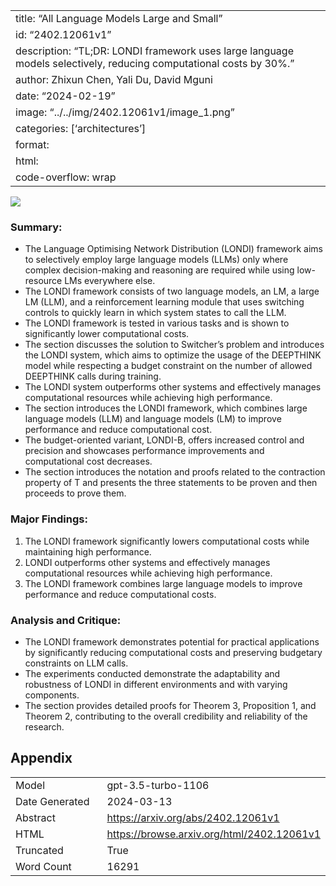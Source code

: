 
---
title: "All Language Models Large and Small"
id: "2402.12061v1"
description: "TL;DR: LONDI framework uses large language models selectively, reducing computational costs by 30%."
author: Zhixun Chen, Yali Du, David Mguni
date: "2024-02-19"
image: "../../img/2402.12061v1/image_1.png"
categories: ['architectures']
format:
  html:
    code-overflow: wrap
---

![](../../img/2402.12061v1/image_1.png)

### Summary:

- The Language Optimising Network Distribution (LONDI) framework aims to selectively employ large language models (LLMs) only where complex decision-making and reasoning are required while using low-resource LMs everywhere else.
- The LONDI framework consists of two language models, an LM, a large LM (LLM), and a reinforcement learning module that uses switching controls to quickly learn in which system states to call the LLM.
- The LONDI framework is tested in various tasks and is shown to significantly lower computational costs.
- The section discusses the solution to Switcher's problem and introduces the LONDI system, which aims to optimize the usage of the DEEPTHINK model while respecting a budget constraint on the number of allowed DEEPTHINK calls during training.
- The LONDI system outperforms other systems and effectively manages computational resources while achieving high performance.
- The section introduces the LONDI framework, which combines large language models (LLM) and language models (LM) to improve performance and reduce computational cost.
- The budget-oriented variant, LONDI-B, offers increased control and precision and showcases performance improvements and computational cost decreases.
- The section introduces the notation and proofs related to the contraction property of T and presents the three statements to be proven and then proceeds to prove them.

### Major Findings:

1. The LONDI framework significantly lowers computational costs while maintaining high performance.
2. LONDI outperforms other systems and effectively manages computational resources while achieving high performance.
3. The LONDI framework combines large language models to improve performance and reduce computational costs.

### Analysis and Critique:

- The LONDI framework demonstrates potential for practical applications by significantly reducing computational costs and preserving budgetary constraints on LLM calls.
- The experiments conducted demonstrate the adaptability and robustness of LONDI in different environments and with varying components.
- The section provides detailed proofs for Theorem 3, Proposition 1, and Theorem 2, contributing to the overall credibility and reliability of the research.

## Appendix

|          |          |
|----------|----------|
| Model     | gpt-3.5-turbo-1106       |
| Date Generated     | 2024-03-13       |
| Abstract | [https://arxiv.org/abs/2402.12061v1](https://arxiv.org/abs/2402.12061v1)        |
| HTML     | [https://browse.arxiv.org/html/2402.12061v1](https://browse.arxiv.org/html/2402.12061v1)       |
| Truncated       | True       |
| Word Count       | 16291       |